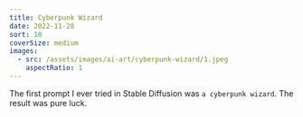 ```yaml
---
title: Cyberpunk Wizard
date: 2022-11-28
sort: 10
coverSize: medium
images:
  - src: /assets/images/ai-art/cyberpunk-wizard/1.jpeg
    aspectRatio: 1
---
```


The first prompt I ever tried in Stable Diffusion was `a cyberpunk wizard`. The result was pure luck.
